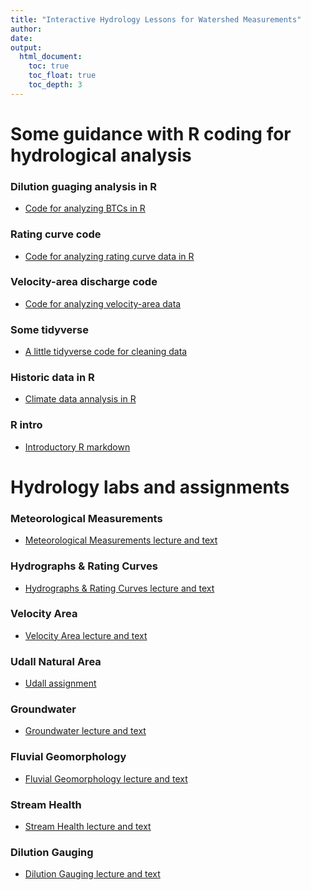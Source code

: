 ```yaml
---
title: "Interactive Hydrology Lessons for Watershed Measurements"
author: 
date: 
output:
  html_document:
    toc: true
    toc_float: true
    toc_depth: 3
---
```

# Some guidance with R coding for hydrological analysis
### Dilution guaging analysis in R
 - [Code for analyzing BTCs in R](3_dilution_gauging/R/Dilution_gauging_example.html){target="_blank"}

### Rating curve code
 - [Code for analyzing rating curve data in R](7_rating_curve/Poudre_rating_curve.html){target="_blank"}

### Velocity-area discharge code
 - [Code for analyzing velocity-area data](2_velocity_area_module/velocity_area_discharge.html){target="_blank"}

### Some tidyverse
 - [A little tidyverse code for cleaning data](7_rating_curve/tidyverse.html){target="_blank"}

### Historic data in R

 - [Climate data annalysis in R](historic_data/historic_data.html){target="_blank"}

### R intro

 - [Introductory R markdown](R_intro/R_intro_696.html){target="_blank"}

# Hydrology labs and assignments

### Meteorological Measurements 

  - [Meteorological Measurements lecture and text](5_met_lab/5_met_lab.html){target="_blank"}
  
### Hydrographs & Rating Curves 

  - [Hydrographs & Rating Curves lecture and text](7_rating_curve/7_rating_curve.html){target="_blank"}


### Velocity Area 
  
  - [Velocity Area lecture and text](2_velocity_area_module/2_velocity_area_module.html){target="_blank"}

  
### Udall Natural Area
  - [Udall assignment](Udall_Natural_Area/Udall.html){target="_blank"}
  
### Groundwater
  
  - [Groundwater lecture and text](Groundwater/Groundwater.html){target="_blank"}
  
### Fluvial Geomorphology 

  - [Fluvial Geomorphology lecture and text](6_geomorph/6_geomorph.html){target="_blank"}
  

  
###  Stream Health 

  - [Stream Health lecture and text](4_stream_health/4_stream_health.html){target="_blank"}


### Dilution Gauging 

  - [Dilution Gauging lecture and text](3_dilution_gauging/3_dilution_gauging.html){target="_blank"}

  

  




